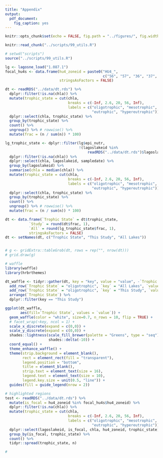 ```yaml
---
title: "Appendix"
output:
  pdf_document:
    fig_caption: yes
---
```


```r
knitr::opts_chunk$set(echo = FALSE, fig.path = "../figures/", fig.width = 5, fig.height = 5)
```

```r
knitr::read_chunk("../scripts/99_utils.R")
```

```r
# setwd("scripts")
source("../scripts/99_utils.R")
```

```r
lg <- lagosne_load("1.087.1")
focal_hu4s <- data.frame(hu4_zoneid = paste0("HU4_", 
                                             c("56", "57", "36", "37", "38")), 
                         stringsAsFactors = FALSE)

dt <- readRDS("../data/dt.rds") %>%
  dplyr::filter(!is.na(chla)) %>%
  mutate(trophic_state = cut(chla, 
                             breaks = c(-Inf, 2.6, 20, 56, Inf), 
                             labels = c("oligotrophic", "mesotrophic", 
                                        "eutrophic", "hypereutrophic"))) %>%
  dplyr::select(chla, trophic_state) %>%
  group_by(trophic_state) %>%
  count() %>%
  ungroup() %>% # rowwise() %>%
  mutate(frac = (n / sum(n)) * 100)

lg_trophic_state <- dplyr::filter(lg$epi_nutr, 
                                  !(lagoslakeid %in%
                                      readRDS("../data/dt.rds")$lagoslakeid)) %>%
  dplyr::filter(!is.na(chla)) %>%
  dplyr::select(chla, lagoslakeid, sampledate) %>%
  group_by(lagoslakeid) %>%
  summarise(chla = median(chla)) %>%
  mutate(trophic_state = cut(chla, 
                             breaks = c(-Inf, 2.6, 20, 56, Inf), 
                             labels = c("oligotrophic", "mesotrophic", 
                                        "eutrophic", "hypereutrophic"))) %>%
  dplyr::select(chla, trophic_state) %>%
  group_by(trophic_state) %>%
  count() %>%
  ungroup() %>% # rowwise() %>%
  mutate(frac = (n / sum(n)) * 100)

dt <- data.frame(`Trophic State` = dt$trophic_state, 
           `Study` = round(dt$frac, 1), 
           `All` = round(lg_trophic_state$frac, 1), 
           stringsAsFactors = FALSE)
dt <- setNames(dt, c("Trophic State", "This Study", "All Lakes"))


# g <- gridExtra::tableGrob(dt, rows = rep("", nrow(dt)))
# grid.draw(g)
```

```r
# waffle
library(waffle)
library(hrbrthemes)

dt_waffle <- tidyr::gather(dt, key = "key", value = "value", -`Trophic State`) %>%
  add_row(`Trophic State` = "oligotrophic", `key` = "All Lakes", `value` = 2) %>%
  add_row(`Trophic State` = "oligotrophic", `key` = "This Study", `value` = 2) %>%
  arrange(`Trophic State`) %>%
  dplyr::filter(key == "This Study")

ggplot(dt_waffle,
       aes(fill=`Trophic State`, values = `value`)) +
  geom_waffle(color = "white", size=0.7, n_rows = 10, flip = TRUE) +
  # facet_wrap(~key, ncol = 1) +
  scale_x_discrete(expand = c(0,0)) +
  scale_y_discrete(expand = c(0,0)) +
  shades::lightness(scale_fill_brewer(palette = "Greens", type = "seq"), 
                    shades::delta(-10)) +
  coord_equal() +
  theme_enhance_waffle() + 
  theme(strip.background = element_blank(), 
        rect = element_rect(fill = "transparent"), 
        legend.position = "bottom", 
        title = element_blank(), 
        strip.text = element_text(size = 16), 
        legend.text = element_text(size = 10), 
        legend.key.size = unit(0.5, "line")) + 
  guides(fill = guide_legend(nrow = 2))

# highlighted regions
test <- readRDS("../data/dt.rds") %>%
  mutate(is_focal = hu4_zoneid %in% focal_hu4s$hu4_zoneid) %>%
  dplyr::filter(!is.na(chla)) %>%
  mutate(trophic_state = cut(chla, 
                             breaks = c(-Inf, 2.6, 20, 56, Inf), 
                             labels = c("oligotrophic", "mesotrophic", 
                                        "eutrophic", "hypereutrophic"))) %>%
  dplyr::select(lagoslakeid, is_focal, chla, hu4_zoneid, trophic_state) %>%
  group_by(is_focal, trophic_state) %>%
  count() %>%
  tidyr::spread(trophic_state, n)
```

```r
# 
```